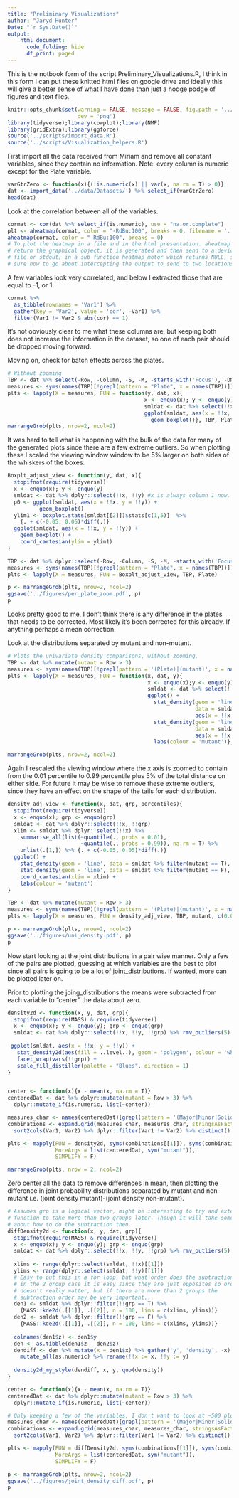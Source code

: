 ```yaml
---
title: "Preliminary Visualizations"
author: "Jaryd Hunter"
Date: "`r Sys.Date()`"
output: 
    html_document:
      code_folding: hide
      df_print: paged
---
```

This is the notbook form of the script Preliminary_Visualizations.R, I think in this form I can put these knitted html files on google drive and ideally this will give a better sense of what I have done than just a hodge podge of figures and text files.
```r
knitr::opts_chunk$set(warning = FALSE, message = FALSE, fig.path = '../figures/',
                      dev = 'png')
library(tidyverse);library(cowplot);library(NMF)
library(gridExtra);library(ggforce)
source('../scripts/import_data.R')
source('../scripts/Visualization_helpers.R')
```


First import all the data received from Miriam and remove all constant variables, since they contain no information. Note: every column is numeric except for the Plate variable.

```r
varGtrZero <- function(x){(!is.numeric(x) || var(x, na.rm = T) > 0)}
dat <- import_data('../data/Datasets/') %>% select_if(varGtrZero)
head(dat)
```

Look at the correlation between all of the variables.

```r
cormat <- cor(dat %>% select_if(is.numeric), use = "na.or.complete")
plt <- aheatmap(cormat, color = "-RdBu:100", breaks = 0, filename = '../figures/Allcorrelation.pdf')
aheatmap(cormat, color = "-RdBu:100", breaks = 0) 
# To plot the heatmap in a file and in the html presentation. aheatmap doesn't 
# return the graphical object, it is generated and then send to a device (either
# file or stdout) in a sub function heatmap_motor which returns NULL, so I'm not
# sure how to go about intercepting the output to send to two locations.
```

A few variables look very correlated, and below I extracted those that are equal
to -1, or 1.
```r
cormat %>% 
  as_tibble(rownames = 'Var1') %>%
  gather(key = 'Var2', value = 'cor', -Var1) %>%
  filter(Var1 != Var2 & abs(cor) == 1)
```

It's not obviously clear to me what these columns are, but keeping both does not increase the information in the dataset, so one of each pair should be dropped moving forward.

Moving on, check for batch effects across the plates.
```r
# Without zooming
TBP <- dat %>% select(-Row, -Column, -S, -M, -starts_with('Focus'), -DNA_Area, -Ab_Int_Nuc)
measures <- syms(names(TBP)[!grepl(pattern = "Plate", x = names(TBP))])
plts <- lapply(X = measures, FUN = function(y, dat, x){
                                           x <- enquo(x); y <- enquo(y)
                                           smldat <- dat %>% select(!!x, !!y)
                                           ggplot(smldat, aes(x = !!x, y = !!y)) +
                                             geom_boxplot()}, TBP, Plate)
marrangeGrob(plts, nrow=2, ncol=2)
```

It was hard to tell what is happening with the bulk of the data for many of the generated plots since there are a few extreme outliers. So when plotting these I scaled the viewing window window to be 5% larger on both sides of the whiskers of the boxes.

```r
Boxplt_adjust_view <- function(y, dat, x){
  stopifnot(require(tidyverse))
  x <- enquo(x); y <- enquo(y)
  smldat <- dat %>% dplyr::select(!!x, !!y) #x is always column 1 now.
  p0 <- ggplot(smldat, aes(x = !!x, y = !!y)) +
          geom_boxplot()
  ylim1 <- boxplot.stats(smldat[[2]])$stats[c(1,5)]  %>%
    {. + c(-0.05, 0.05)*diff(.)}
  ggplot(smldat, aes(x = !!x, y = !!y)) +
    geom_boxplot() +
    coord_cartesian(ylim = ylim1)
}

TBP <- dat %>% dplyr::select(-Row, -Column, -S, -M, -starts_with('Focus'), -DNA_Area, -Ab_Int_Nuc)
measures <- syms(names(TBP)[!grepl(pattern = "Plate", x = names(TBP))])
plts <- lapply(X = measures, FUN = Boxplt_adjust_view, TBP, Plate)

p <- marrangeGrob(plts, nrow=2, ncol=2)
ggsave('../figures/per_plate_zoom.pdf', p)
p
```

Looks pretty good to me, I don't think there is any difference in the plates that needs to be corrected. Most likely it's been corrected for this already. If anything perhaps a mean correction.

Look at the distributions separated by mutant and non-mutant.
```r
# Plots the univariate density comparisons, without zooming.
TBP <- dat %>% mutate(mutant = Row > 3)
measures <- syms(names(TBP)[!grepl(pattern = '(Plate)|(mutant)', x = names(TBP))])
plts <- lapply(X = measures, FUN = function(x, dat, y){
                                            x <- enquo(x);y <- enquo(y)
                                            smldat <- dat %>% select(!!x, !!y)
                                            ggplot() +
                                              stat_density(geom = 'line', 
                                                           data = smldat %>% filter(mutant == T), 
                                                           aes(x = !!x, colour = TRUE)) +
                                              stat_density(geom = 'line', 
                                                           data = smldat %>% filter(mutant == F), 
                                                           aes(x = !!x, colour = FALSE)) +
                                              labs(colour = 'mutant')}, TBP, mutant) 

marrangeGrob(plts, nrow=2, ncol=2)
```

Again I rescaled the viewing window where the x axis is zoomed to contain from the 0.01 percentile to 0.99 percentile plus 5% of the total distance on either side. For future it may be wise to remove these extreme outliers, since they have an effect on the shape of the tails for each distribution.

```r
density_adj_view <- function(x, dat, grp, percentiles){
  stopifnot(require(tidyverse))
  x <- enquo(x); grp <- enquo(grp)
  smldat <- dat %>% dplyr::select(!!x, !!grp)
  xlim <- smldat %>% dplyr::select(!!x) %>%
    summarise_all(list(~quantile(., probs = 0.01),
                       ~quantile(., probs = 0.99)), na.rm = T) %>%
    unlist(.[1,]) %>% {. + c(-0.05, 0.05)*diff(.)}
  ggplot() +
    stat_density(geom = 'line', data = smldat %>% filter(mutant == T), aes(x = !!x, colour = TRUE)) +
    stat_density(geom = 'line', data = smldat %>% filter(mutant == F), aes(x = !!x, colour = FALSE)) + 
    coord_cartesian(xlim = xlim) + 
    labs(colour = 'mutant')
}

TBP <- dat %>% mutate(mutant = Row > 3)
measures <- syms(names(TBP)[!grepl(pattern = '(Plate)|(mutant)', x = names(TBP))])
plts <- lapply(X = measures, FUN = density_adj_view, TBP, mutant, c(0.01, 0.99))

p <- marrangeGrob(plts, nrow=2, ncol=2)
ggsave('../figures/uni_density.pdf', p)
p
```

Now start looking at the joint distributions in a pair wise manner. Only a few of the pairs are plotted, guessing at which variables are the best to plot since all pairs is going to be a lot of joint_distributions. If wanted, more can be plotted later on.

Prior to plotting the joing_distributions the means were subtracted from each variable to "center" the data about zero.

```r

density2d <- function(x, y, dat, grp){
  stopifnot(require(MASS) & require(tidyverse))
  x <- enquo(x); y <- enquo(y); grp <- enquo(grp)
  smldat <- dat %>% dplyr::select(!!x, !!y, !!grp) %>% rmv_outliers(5)
  
 ggplot(smldat, aes(x = !!x, y = !!y)) +
   stat_density2d(aes(fill = ..level..), geom = 'polygon', colour = 'white') + 
   facet_wrap(vars(!!grp)) +
   scale_fill_distiller(palette = "Blues", direction = 1)
}


center <- function(x){x - mean(x, na.rm = T)}
centeredDat <- dat %>% dplyr::mutate(mutant = Row > 3) %>% 
  dplyr::mutate_if(is.numeric, list(~center))

measures_char <- names(centeredDat)[grepl(pattern = '(Major|Minor|Solid)', x = names(centeredDat))]
combinations <- expand.grid(measures_char, measures_char, stringsAsFactors = F) %>% 
  sort2cols(Var1, Var2) %>% dplyr::filter(Var1 != Var2) %>% distinct()

plts <- mapply(FUN = density2d, syms(combinations[[1]]), syms(combinations[[2]]), 
               MoreArgs = list(centeredDat, sym("mutant")),
               SIMPLIFY = F)

marrangeGrob(plts, nrow = 2, ncol=2)

```

Zero center all the data to remove differences in mean, then plotting the difference in joint probability distributions separated by mutant and non-mutant i.e. (joint density mutant)-(joint density non-mutant).

```r


# Assumes grp is a logical vector, might be interesting to try and extend this 
# function to take more than two groups later. Though it will take some thinking 
# about how to do the subtraction then.
diffDensity2d <- function(x, y, dat, grp){
  stopifnot(require(MASS) & require(tidyverse))
  x <- enquo(x); y <- enquo(y); grp <- enquo(grp)
  smldat <- dat %>% dplyr::select(!!x, !!y, !!grp) %>% rmv_outliers(5)
  
  xlims <- range(dplyr::select(smldat, !!x)[[1]])
  ylims <- range(dplyr::select(smldat, !!y)[[1]])
  # Easy to put this in a for loop, but what order does the subtraction go in, 
  # in the 2 group case it is easy since they are just opposites so order 
  # doesn't really matter, but if there are more than 2 groups the 
  # subtraction order may be very important...
  den1 <- smldat %>% dplyr::filter(!!grp == T) %>%
    {MASS::kde2d(.[[1]], .[[2]], n = 100, lims = c(xlims, ylims))}
  den2 <- smldat %>% dplyr::filter(!!grp == F) %>%
    {MASS::kde2d(.[[1]], .[[2]], n = 100, lims = c(xlims, ylims))}
  
  colnames(den1$z) <- den1$y
  den <- as.tibble(den1$z - den2$z)
  dendiff <- den %>% mutate(x = den1$x) %>% gather('y', 'density', -x) %>% 
    mutate_all(as.numeric) %>% rename(!!x := x, !!y := y)
  
  density2d_my_style(dendiff, x, y, quo(density))
}

center <- function(x){x - mean(x, na.rm = T)}
centeredDat <- dat %>% dplyr::mutate(mutant = Row > 3) %>% 
  dplyr::mutate_if(is.numeric, list(~center))

# Only keeping a few of the variables, I don't want to look at ~500 plots...
measures_char <- names(centeredDat)[grepl(pattern = '(Major|Minor|Solid|Cent|[NC]Area)', x = names(centeredDat))]
combinations <- expand.grid(measures_char, measures_char, stringsAsFactors = F) %>% 
  sort2cols(Var1, Var2) %>% dplyr::filter(Var1 != Var2) %>% distinct()

plts <- mapply(FUN = diffDensity2d, syms(combinations[[1]]), syms(combinations[[2]]), 
               MoreArgs = list(centeredDat, sym("mutant")),
               SIMPLIFY = F)

p <- marrangeGrob(plts, nrow=2, ncol=2)
ggsave('../figures/joint_density_diff.pdf', p)
p
```

